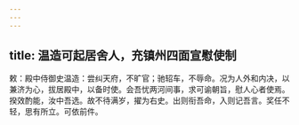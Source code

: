 ```yaml
---
---
---
```

title: 温造可起居舍人，充镇州四面宣慰使制
---



敕：殿中侍御史温造：尝纠天府，不旷官；驰轺车，不辱命。况为人外和内决，以兼济为心，拔居殿中，以备时使。会吾忧两河间事，求可谕朝旨，慰人心者使焉。揆效酌能，汝中吾选。故不待满岁，擢为右史。出则衔吾命，入则记吾言。奖任不轻，思有所立。可依前件。